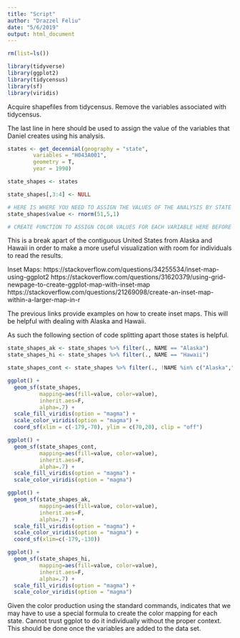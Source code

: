 ```yaml
---
title: "Script"
author: "Drazzel Feliu"
date: "5/6/2019"
output: html_document
---
```


```r
rm(list=ls())

library(tidyverse)
library(ggplot2)
library(tidycensus)
library(sf)
library(viridis)
```

Acquire shapefiles from tidycensus.
Remove the variables associated with tidycensus.

The last line in here should be used to assign the value of the variables that Daniel creates using his analysis.

```r
states <- get_decennial(geography = "state",
        variables = "H043A001",
        geometry = T,
        year = 1990)

state_shapes <- states

state_shapes[,3:4] <- NULL

# HERE IS WHERE YOU NEED TO ASSIGN THE VALUES OF THE ANALYSIS BY STATE
state_shapes$value <- rnorm(51,5,1)

# CREATE FUNCTION TO ASSIGN COLOR VALUES FOR EACH VARIABLE HERE BEFORE THEY ARE SUBSET
```

This is a break apart of the contiguous United States from Alaska and Hawaii in order to make a more useful visualization with room for individuals to read the results.

Inset Maps:
https://stackoverflow.com/questions/34255534/inset-map-using-ggplot2
https://stackoverflow.com/questions/31620379/using-grid-newpage-to-create-ggplot-map-with-inset-map
https://stackoverflow.com/questions/21269098/create-an-inset-map-within-a-larger-map-in-r

The previous links provide examples on how to create inset maps. This will be helpful with dealing with Alaska and Hawaii.

As such the following section of code splitting apart those states is helpful.

```r
state_shapes_ak <- state_shapes %>% filter(., NAME == "Alaska")
state_shapes_hi <- state_shapes %>% filter(., NAME == "Hawaii")

state_shapes_cont <- state_shapes %>% filter(., !NAME %in% c("Alaska","Hawaii"))
```

```r
ggplot() +
  geom_sf(state_shapes,
          mapping=aes(fill=value, color=value),
          inherit.aes=F,
          alpha=.7) +
  scale_fill_viridis(option = "magma") + 
  scale_color_viridis(option = "magma") + 
  coord_sf(xlim = c(-179,-70), ylim = c(70,20), clip = "off")
```

```r
ggplot() +
  geom_sf(state_shapes_cont,
          mapping=aes(fill=value, color=value),
          inherit.aes=F,
          alpha=.7) +
  scale_fill_viridis(option = "magma") + 
  scale_color_viridis(option = "magma")
```

```r
ggplot() +
  geom_sf(state_shapes_ak,
          mapping=aes(fill=value, color=value),
          inherit.aes=F,
          alpha=.7) +
  scale_fill_viridis(option = "magma") + 
  scale_color_viridis(option = "magma") + 
  coord_sf(xlim=c(-179,-130))
```

```r
ggplot() +
  geom_sf(state_shapes_hi,
          mapping=aes(fill=value, color=value),
          inherit.aes=F,
          alpha=.7) +
  scale_fill_viridis(option = "magma") + 
  scale_color_viridis(option = "magma")
```

Given the color production using the standard commands, indicates that we may have to use a special formula to create the color mapping for each state. Cannot trust ggplot to do it individually without the proper context. This should be done once the variables are added to the data set.
